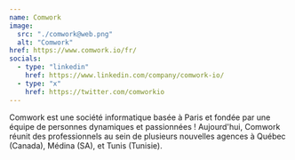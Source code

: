 ```yaml
---
name: Comwork
image:
  src: "./comwork@web.png"
  alt: "Comwork"
href: https://www.comwork.io/fr/
socials:
  - type: "linkedin"
    href: https://www.linkedin.com/company/comwork-io/
  - type: "x"
    href: https://twitter.com/comworkio
---
```


Comwork est une société informatique basée à Paris et fondée par une équipe de personnes dynamiques et passionnées !
Aujourd'hui, Comwork réunit des professionnels au sein de plusieurs nouvelles agences à Québec (Canada), Médina (SA), et Tunis (Tunisie).